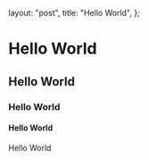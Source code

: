   layout: "post",
  title: "Hello World",
};

# Hello World

## Hello World

### Hello World

#### Hello World

Hello World
